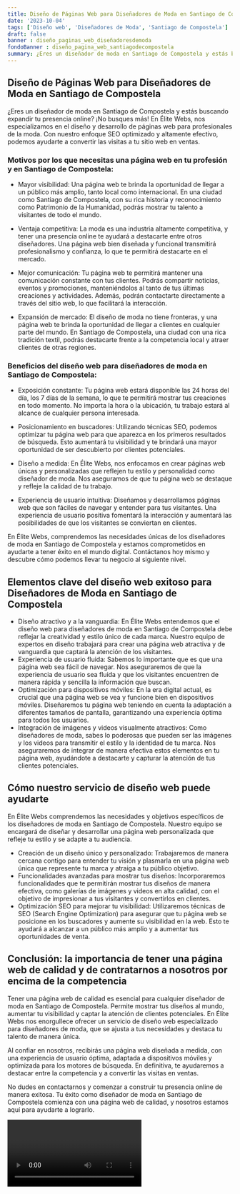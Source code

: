 ```yaml
---
title: Diseño de Páginas Web para Diseñadores de Moda en Santiago de Compostela
date: '2023-10-04'
tags: ['Diseño web', 'Diseñadores de Moda', 'Santiago de Compostela']
draft: false
banner : diseño_paginas_web_diseñadoresdemoda
fondoBanner : diseño_pagina_web_santiagodecompostela
summary: ¿Eres un diseñador de moda en Santiago de Compostela y estás buscando expandir tu presencia online? ¡No busques más! En Élite Webs, nos especializamos en el diseño y desarrollo de páginas web para profesionales de la moda. Con nuestro enfoque SEO optimizado y altamente efectivo, podemos ayudarte a convertir las visitas a tu sitio web en ventas.
---
```


## Diseño de Páginas Web para Diseñadores de Moda en Santiago de Compostela

¿Eres un diseñador de moda en Santiago de Compostela y estás buscando expandir tu presencia online? ¡No busques más! En Élite Webs, nos especializamos en el diseño y desarrollo de páginas web para profesionales de la moda. Con nuestro enfoque SEO optimizado y altamente efectivo, podemos ayudarte a convertir las visitas a tu sitio web en ventas.

### Motivos por los que necesitas una página web en tu profesión y en Santiago de Compostela:

- Mayor visibilidad: Una página web te brinda la oportunidad de llegar a un público más amplio, tanto local como internacional. En una ciudad como Santiago de Compostela, con su rica historia y reconocimiento como Patrimonio de la Humanidad, podrás mostrar tu talento a visitantes de todo el mundo.

- Ventaja competitiva: La moda es una industria altamente competitiva, y tener una presencia online te ayudará a destacarte entre otros diseñadores. Una página web bien diseñada y funcional transmitirá profesionalismo y confianza, lo que te permitirá destacarte en el mercado.

- Mejor comunicación: Tu página web te permitirá mantener una comunicación constante con tus clientes. Podrás compartir noticias, eventos y promociones, manteniéndolos al tanto de tus últimas creaciones y actividades. Además, podrán contactarte directamente a través del sitio web, lo que facilitará la interacción.

- Expansión de mercado: El diseño de moda no tiene fronteras, y una página web te brinda la oportunidad de llegar a clientes en cualquier parte del mundo. En Santiago de Compostela, una ciudad con una rica tradición textil, podrás destacarte frente a la competencia local y atraer clientes de otras regiones.

### Beneficios del diseño web para diseñadores de moda en Santiago de Compostela:

- Exposición constante: Tu página web estará disponible las 24 horas del día, los 7 días de la semana, lo que te permitirá mostrar tus creaciones en todo momento. No importa la hora o la ubicación, tu trabajo estará al alcance de cualquier persona interesada.

- Posicionamiento en buscadores: Utilizando técnicas SEO, podemos optimizar tu página web para que aparezca en los primeros resultados de búsqueda. Esto aumentará tu visibilidad y te brindará una mayor oportunidad de ser descubierto por clientes potenciales.

- Diseño a medida: En Élite Webs, nos enfocamos en crear páginas web únicas y personalizadas que reflejen tu estilo y personalidad como diseñador de moda. Nos aseguramos de que tu página web se destaque y refleje la calidad de tu trabajo.

- Experiencia de usuario intuitiva: Diseñamos y desarrollamos páginas web que son fáciles de navegar y entender para tus visitantes. Una experiencia de usuario positiva fomentará la interacción y aumentará las posibilidades de que los visitantes se conviertan en clientes.

En Élite Webs, comprendemos las necesidades únicas de los diseñadores de moda en Santiago de Compostela y estamos comprometidos en ayudarte a tener éxito en el mundo digital. Contáctanos hoy mismo y descubre cómo podemos llevar tu negocio al siguiente nivel.

<GifSeo />

<Cta />

## Elementos clave del diseño web exitoso para Diseñadores de Moda en Santiago de Compostela

- Diseño atractivo y a la vanguardia: En Élite Webs entendemos que el diseño web para diseñadores de moda en Santiago de Compostela debe reflejar la creatividad y estilo único de cada marca. Nuestro equipo de expertos en diseño trabajará para crear una página web atractiva y de vanguardia que captará la atención de los visitantes.
- Experiencia de usuario fluida: Sabemos lo importante que es que una página web sea fácil de navegar. Nos aseguraremos de que la experiencia de usuario sea fluida y que los visitantes encuentren de manera rápida y sencilla la información que buscan.
- Optimización para dispositivos móviles: En la era digital actual, es crucial que una página web se vea y funcione bien en dispositivos móviles. Diseñaremos tu página web teniendo en cuenta la adaptación a diferentes tamaños de pantalla, garantizando una experiencia óptima para todos los usuarios.
- Integración de imágenes y videos visualmente atractivos: Como diseñadores de moda, sabes lo poderosas que pueden ser las imágenes y los videos para transmitir el estilo y la identidad de tu marca. Nos aseguraremos de integrar de manera efectiva estos elementos en tu página web, ayudándote a destacarte y capturar la atención de tus clientes potenciales.

## Cómo nuestro servicio de diseño web puede ayudarte

En Élite Webs comprendemos las necesidades y objetivos específicos de los diseñadores de moda en Santiago de Compostela. Nuestro equipo se encargará de diseñar y desarrollar una página web personalizada que refleje tu estilo y se adapte a tu audiencia.

- Creación de un diseño único y personalizado: Trabajaremos de manera cercana contigo para entender tu visión y plasmarla en una página web única que represente tu marca y atraiga a tu público objetivo.
- Funcionalidades avanzadas para mostrar tus diseños: Incorporaremos funcionalidades que te permitirán mostrar tus diseños de manera efectiva, como galerías de imágenes y videos en alta calidad, con el objetivo de impresionar a tus visitantes y convertirlos en clientes.
- Optimización SEO para mejorar tu visibilidad: Utilizaremos técnicas de SEO (Search Engine Optimization) para asegurar que tu página web se posicione en los buscadores y aumente su visibilidad en la web. Esto te ayudará a alcanzar a un público más amplio y a aumentar tus oportunidades de venta.

## Conclusión: la importancia de tener una página web de calidad y de contratarnos a nosotros por encima de la competencia

Tener una página web de calidad es esencial para cualquier diseñador de moda en Santiago de Compostela. Permite mostrar tus diseños al mundo, aumentar tu visibilidad y captar la atención de clientes potenciales. En Élite Webs nos enorgullece ofrecer un servicio de diseño web especializado para diseñadores de moda, que se ajusta a tus necesidades y destaca tu talento de manera única.

Al confiar en nosotros, recibirás una página web diseñada a medida, con una experiencia de usuario óptima, adaptada a dispositivos móviles y optimizada para los motores de búsqueda. En definitiva, te ayudaremos a destacar entre la competencia y a convertir las visitas en ventas.

No dudes en contactarnos y comenzar a construir tu presencia online de manera exitosa. Tu éxito como diseñador de moda en Santiago de Compostela comienza con una página web de calidad, y nosotros estamos aquí para ayudarte a lograrlo.

<Video />

<CtaBot job='Diseñadores de Moda' city='Santiago de Compostela'/>

<Gmaps query='Santiago de Compostela+españa+maps' />
